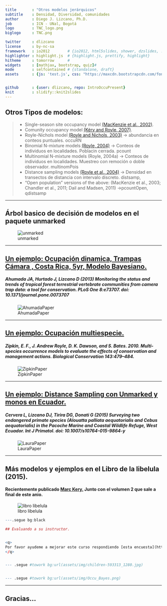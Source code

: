 ```yaml
---
title       : "Otros modelos jerárquicos"
subtitle    : Densidad, Diversidad, comunidades 
author      : Diego J. Lizcano, Ph.D.
job         : ICN - UNal, Bogotá
logo        : TNC_logo.png
biglogo     : TNC.png

twitter     : dlizcano
license     : by-nc-sa  
framework   : io2012        # {io2012, html5slides, shower, dzslides, ...}
highlighter : highlight.js  # {highlight.js, prettify, highlight}
hitheme     : tomorrow      # 
widgets     : [mathjax, bootstrap, quiz]# 
mode        : selfcontained # {standalone, draft}
assets      : {js: 'test.js', css: "https://maxcdn.bootstrapcdn.com/font-awesome/4.7.0/css/font-awesome.min.css"}


github      : {user: dlizcano, repo: IntroOccuPresent}
knit        : slidify::knit2slides
---
```




## Otros Tipos de modelos:

> - Single-season site occupancy model [(MacKenzie et al., 2002)](https://esajournals.onlinelibrary.wiley.com/doi/full/10.1890/0012-9658%282002%29083%5B2248%3AESORWD%5D2.0.CO%3B2).
> - Comunity occupancy model [(Kéry and Royle, 2007)](https://besjournals.onlinelibrary.wiley.com/doi/full/10.1111/j.1365-2664.2007.01441.x).
> - Royle-Nichols model [(Royle and Nichols, 2003)](https://esajournals.onlinelibrary.wiley.com/doi/full/10.1890/0012-9658%282003%29084%5B0777%3AEAFRPA%5D2.0.CO%3B2) -> abundancia en conteos puntuales. occuRN
> - Binomial N-mixture models [(Royle, 2004)](https://onlinelibrary.wiley.com/doi/full/10.1111/j.0006-341X.2004.00142.x) -> Conteos de individuos en localidades. Poblacin cerrada. pcount
> - Multinomial N-mixture models (Royle, 2004a) -> Conteos de individuos en localidades. Muestreo con remoción o doble observador. multinomPois
> - Distance sampling models [(Royle et al., 2004)](https://esajournals.onlinelibrary.wiley.com/doi/abs/10.1890/03-3127) -> Densidad en transectos de distancia con intervalo discreto. distsamp, 
> - “Open population” versions of the above: (MacKenzie et al., 2003; Chandler
et al., 2011; Dail and Madsen, 2011) ->pcountOpen, qdistsamp

---

## Árbol basico de decisión de modelos en el paquete unmarked

![unmarked](assets/img/unmarked2.jpg)

---



## [Un ejemplo: Ocupación dinamica, Trampas Cámara , Costa Rica, 5yr, Modelo Bayesiano. ](http://journals.plos.org/plosone/article?id=10.1371/journal.pone.0073707)

##### Ahumada JA, Hurtado J, Lizcano D (2013) Monitoring the status and trends of tropical forest terrestrial vertebrate communities from camera trap data: a tool for conservation. PLoS One 8:e73707. doi: 10.1371/journal.pone.0073707

![AhumadaPaper](assets/img/AhumadaPlos.jpg)

---

## [Un ejemplo: Ocupación multiespecie.](https://www.researchgate.net/profile/Elise_Zipkin/publication/272819023_Zipkin_et_al_2010_Biol_Cons/links/54ef83710cf25f74d7227cee.pdf)

##### Zipkin, E. F., J. Andrew Royle, D. K. Dawson, and S. Bates. 2010. Multi-species occurrence models to evaluate the effects of conservation and management actions. Biological Conservation 143:479–484.

![ZipkinPaper](assets/img/zipkin.jpg)

---


## [Un ejemplo: Distance Sampling con Unmarked y monos en Ecuador.](https://www.researchgate.net/publication/282611035_Surveying_Two_Endangered_Primate_Species_Alouatta_palliata_aequatorialis_and_Cebus_aequatorialis_in_the_Pacoche_Marine_and_Coastal_Wildlife_Refuge_West_Ecuador)

##### Cervera L, Lizcano DJ, Tirira DG, Donati G (2015) Surveying two endangered primate species (Alouatta palliata aequatorialis and Cebus aequatorialis) in the Pacoche Marine and Coastal Wildlife Refuge, West Ecuador. Int J Primatol. doi: 10.1007/s10764-015-9864-y

![LauraPaper](assets/img/LauraPacoche.jpg)



---

## Más modelos y ejemplos en el Libro de la libelula (2015).

#### Recientemente publicado [Marc Kery.](http://store.elsevier.com/Marc-Kery/ELS_1059944/) Junto con el volumen 2 que sale a final de este anio.

![libro libelula](https://images-na.ssl-images-amazon.com/images/I/513ulKHhAKL._SX404_BO1,204,203,200_.jpg)

```r

---.segue bg:black

## Evaluando a su instructor.  


<q> 
Por favor ayudeme a mejorar este curso respondiendo [esta encuesta](https://es.surveymonkey.com/r/D286WDL) (8 minutos).  Todas las respuestas son anónimas.
</q> 


--- .segue #towork bg:url(assets/img/children-593313_1280.jpg)


--- .segue #towork bg:url(assets/img/Occu_Bayes.png)

```

---

## <i class="fa fa-handshake-o"></i>  
## Gracias...














